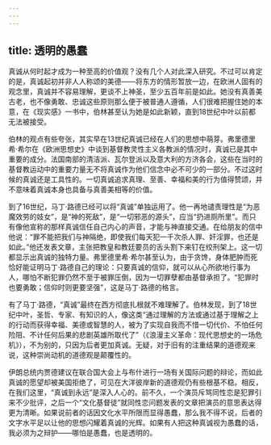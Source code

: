 ```yaml
---
---
---
```

title: 透明的愚蠢
---






真诚从何时起才成为一种至高的价值观？没有几个人对此深入研究。不过可以肯定的是，真诚起初并非人人称颂的美德——将东方的情形暂放一边，在欧洲人固有的观念里，真诚并不容易理解，更谈不上神圣，至少五百年前是如此。她没有真善美古老，也不像勇敢、忠诚这些原则那么便于被普通人遵循，人们很难把握住她的本意，在《现实感》一书中，伯林甚至认为她是如此新颖，直到18世纪中叶以前都无法被接受。

伯林的观点有些夸张，其实早在13世纪真诚已经在人们的思想中萌芽。弗里德里希·希尔在《欧洲思想史》中谈到基督教灵性主义各教派的情况时，真诚已是其中重要的成分。法国南部的清洁派、瓦尔登派以及意大利的方济各会，这些在当时的基督教运动中的重要力量无不将真诚作为他们信念中必不可少的一部分。不过这时候的真诚还是工具性的。一切真诚追求真理、至善、幸福和美的行为值得赞颂，并不意味着真诚本身也具备与真善美相等的价值。

到了16世纪，马丁·路德已经可以将“真诚”单独运用了。他一再地谴责理性是“为恶魔效劳的妓女”，是“神的死敌”，是“一切邪恶的源头”，应当“扔进厕所里”。而只有像他宣称的那样真诚信任自己内心的声音，才能与神直接交通。在给朋友的信中他说：“罪不能把我们与神隔绝，即使我们每天犯一千次杀人罪、奸淫罪，也还是如此。”他还发表文章，主张把教皇和教廷要员的舌头割下来钉在绞刑架上。这一切都显示出真诚的独特力量。弗里德里希·希尔甚至认为，由于贪馋，身体肥肿而死恰好能证明马丁·路德自己的理论：只要真诚的信仰，就可以从心所欲地行事为人，哪怕不断犯罪仍然不至于被罪压倒，因为一切罪孽都由基督承担了。“犯罪时也要勇敢；信仰时则更要坚强”，这是马丁·路德的格言。

有了马丁·路德，“真诚”最终在西方彻底扎根就不难理解了。伯林发现，到了18世纪中叶，圣哲、专家、有知识的人，像这类“通过理解的方法或通过基于理解之上的行动而获得幸福、美德或智慧的人，被为了实现自我而不惜一切代价、不怕任何险阻、不计任何后果的悲剧英雄所取代了”（《浪漫主义革命：现代思想史的一场危机》），不为别的，只因为后者更加真诚。无疑，对于旧有的注重结果的道德观来说，这种崇尚动机的道德观是颠覆性的。

伊朗总统内贾德建议在联合国大会上与布什进行一场有关国际问题的辩论，而如此真诚的愿望却被美国拒绝了，可见在大洋彼岸新的道德观仍有些根基不稳。相反，在我们这里，“真诚到永远”是深入人心的。前不久，一个演员斥骂同性恋是犯罪引来不少批评，之后一个“文化基督徒”就同性恋问题发表的文章把演员的意思表达得更为清晰。如果说前者的话因文化水平所限而显得愚蠢，那么我不得不说，后者的文字水平足以让他的思想闪耀着真诚的光辉。如果有人把这种真诚视为愚蠢的话，我必须为之辩护——哪怕是愚蠢，也是透明的。